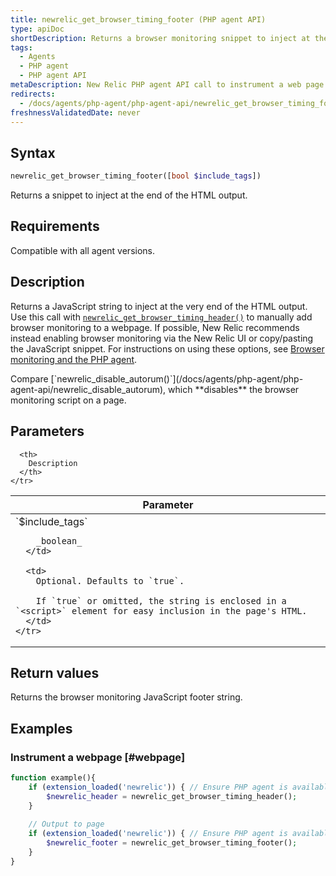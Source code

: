 ```yaml
---
title: newrelic_get_browser_timing_footer (PHP agent API)
type: apiDoc
shortDescription: Returns a browser monitoring snippet to inject at the end of the HTML output.
tags:
  - Agents
  - PHP agent
  - PHP agent API
metaDescription: New Relic PHP agent API call to instrument a web page with browser monitoring. Pair with newrelic_get_browser_timing_header.
redirects:
  - /docs/agents/php-agent/php-agent-api/newrelic_get_browser_timing_footer
freshnessValidatedDate: never
---
```


## Syntax

```php
newrelic_get_browser_timing_footer([bool $include_tags])
```

Returns a <InlinePopover type="browser" /> snippet to inject at the end of the HTML output.

## Requirements

Compatible with all agent versions.

## Description

Returns a JavaScript string to inject at the very end of the HTML output. Use this call with [`newrelic_get_browser_timing_header()`](/docs/agents/php-agent/php-agent-api/newrelic_get_browser_timing_header) to manually add browser monitoring to a webpage. If possible, New Relic recommends instead enabling browser monitoring via the New Relic UI or copy/pasting the JavaScript snippet. For instructions on using these options, see [Browser monitoring and the PHP agent](/docs/agents/php-agent/features/page-load-timing-php).

<Callout variant="tip">
  Compare [`newrelic_disable_autorum()`](/docs/agents/php-agent/php-agent-api/newrelic_disable_autorum), which **disables** the browser monitoring script on a page.
</Callout>

## Parameters

<table>
  <thead>
    <tr>
      <th width="25%">
        Parameter
      </th>

      <th>
        Description
      </th>
    </tr>
  </thead>

  <tbody>
    <tr>
      <td>
        `$include_tags`

        _boolean_
      </td>

      <td>
        Optional. Defaults to `true`.

        If `true` or omitted, the string is enclosed in a `<script>` element for easy inclusion in the page's HTML.
      </td>
    </tr>
  </tbody>
</table>

## Return values

Returns the browser monitoring JavaScript footer string.

## Examples

### Instrument a webpage [#webpage]

```php
function example(){
    if (extension_loaded('newrelic')) { // Ensure PHP agent is available
        $newrelic_header = newrelic_get_browser_timing_header();
    }
    
    // Output to page
    if (extension_loaded('newrelic')) { // Ensure PHP agent is available
        $newrelic_footer = newrelic_get_browser_timing_footer();
    }
}
```

